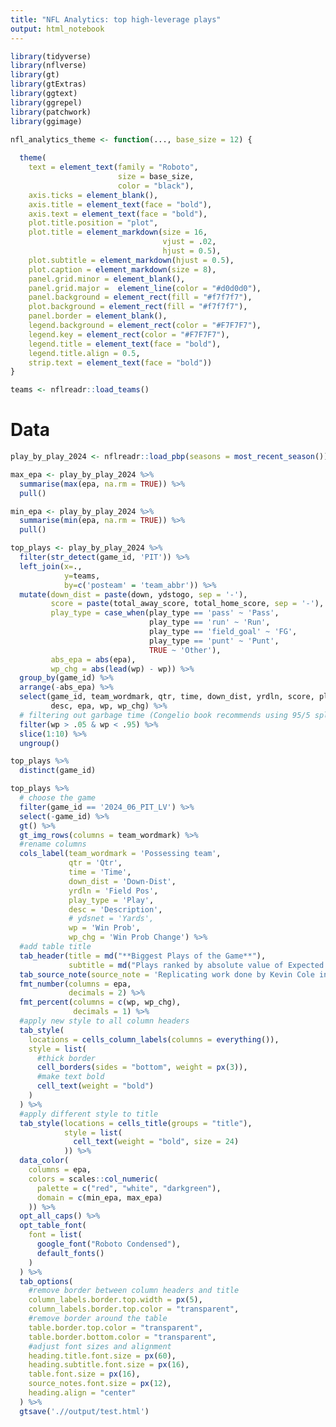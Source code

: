 ```yaml
---
title: "NFL Analytics: top high-leverage plays"
output: html_notebook
---
```


```r
library(tidyverse)
library(nflverse)
library(gt)
library(gtExtras)
library(ggtext)
library(ggrepel)
library(patchwork)
library(ggimage)
```

```r
nfl_analytics_theme <- function(..., base_size = 12) {
  
  theme(
    text = element_text(family = "Roboto",
                        size = base_size,
                        color = "black"),
    axis.ticks = element_blank(),
    axis.title = element_text(face = "bold"),
    axis.text = element_text(face = "bold"),
    plot.title.position = "plot",
    plot.title = element_markdown(size = 16,
                                  vjust = .02,
                                  hjust = 0.5),
    plot.subtitle = element_markdown(hjust = 0.5),
    plot.caption = element_markdown(size = 8),
    panel.grid.minor = element_blank(),
    panel.grid.major =  element_line(color = "#d0d0d0"),
    panel.background = element_rect(fill = "#f7f7f7"),
    plot.background = element_rect(fill = "#f7f7f7"),
    panel.border = element_blank(),
    legend.background = element_rect(color = "#F7F7F7"),
    legend.key = element_rect(color = "#F7F7F7"),
    legend.title = element_text(face = "bold"),
    legend.title.align = 0.5,
    strip.text = element_text(face = "bold"))
}
```

```r
teams <- nflreadr::load_teams()
```

# Data 

```r
play_by_play_2024 <- nflreadr::load_pbp(seasons = most_recent_season())
```

```r
max_epa <- play_by_play_2024 %>% 
  summarise(max(epa, na.rm = TRUE)) %>% 
  pull()

min_epa <- play_by_play_2024 %>% 
  summarise(min(epa, na.rm = TRUE)) %>% 
  pull()
```

```r
top_plays <- play_by_play_2024 %>% 
  filter(str_detect(game_id, 'PIT')) %>% 
  left_join(x=.,
            y=teams,
            by=c('posteam' = 'team_abbr')) %>% 
  mutate(down_dist = paste(down, ydstogo, sep = '-'),
         score = paste(total_away_score, total_home_score, sep = '-'), 
         play_type = case_when(play_type == 'pass' ~ 'Pass',
                               play_type == 'run' ~ 'Run',
                               play_type == 'field_goal' ~ 'FG',
                               play_type == 'punt' ~ 'Punt',
                               TRUE ~ 'Other'),
         abs_epa = abs(epa),
         wp_chg = abs(lead(wp) - wp)) %>% 
  group_by(game_id) %>% 
  arrange(-abs_epa) %>%
  select(game_id, team_wordmark, qtr, time, down_dist, yrdln, score, play_type,
         desc, epa, wp, wp_chg) %>%
  # filtering out garbage time (Congelio book recommends using 95/5 split if you're going to remove garbage time at all)
  filter(wp > .05 & wp < .95) %>% 
  slice(1:10) %>% 
  ungroup()
```


```r
top_plays %>% 
  distinct(game_id)
```

```r
top_plays %>% 
  # choose the game
  filter(game_id == '2024_06_PIT_LV') %>% 
  select(-game_id) %>% 
  gt() %>% 
  gt_img_rows(columns = team_wordmark) %>% 
  #rename columns
  cols_label(team_wordmark = 'Possessing team',
             qtr = 'Qtr',
             time = 'Time',
             down_dist = 'Down-Dist',
             yrdln = 'Field Pos',
             play_type = 'Play',
             desc = 'Description',
             # ydsnet = 'Yards',
             wp = 'Win Prob',
             wp_chg = 'Win Prob Change') %>% 
  #add table title
  tab_header(title = md("**Biggest Plays of the Game**"),
             subtitle = md("Plays ranked by absolute value of Expected Points Added<br>Excluding garbage time where win probabilty is .05 < x < .95")) %>% 
  tab_source_note(source_note = 'Replicating work done by Kevin Cole in the Unexpected Points Substack newsletter') %>% 
  fmt_number(columns = epa,
             decimals = 2) %>% 
  fmt_percent(columns = c(wp, wp_chg),
              decimals = 1) %>% 
  #apply new style to all column headers
  tab_style(
    locations = cells_column_labels(columns = everything()),
    style = list(
      #thick border
      cell_borders(sides = "bottom", weight = px(3)),
      #make text bold
      cell_text(weight = "bold")
    )
  ) %>% 
  #apply different style to title
  tab_style(locations = cells_title(groups = "title"),
            style = list(
              cell_text(weight = "bold", size = 24)
            )) %>% 
  data_color(
    columns = epa,
    colors = scales::col_numeric(
      palette = c("red", "white", "darkgreen"),
      domain = c(min_epa, max_epa)
    )) %>% 
  opt_all_caps() %>% 
  opt_table_font(
    font = list(
      google_font("Roboto Condensed"),
      default_fonts()
    )
  ) %>% 
  tab_options(
    #remove border between column headers and title
    column_labels.border.top.width = px(5),
    column_labels.border.top.color = "transparent",
    #remove border around the table
    table.border.top.color = "transparent",
    table.border.bottom.color = "transparent",
    #adjust font sizes and alignment
    heading.title.font.size = px(60),
    heading.subtitle.font.size = px(16),
    table.font.size = px(16),
    source_notes.font.size = px(12),
    heading.align = "center"
  ) %>% 
  gtsave('.//output/test.html')
```

